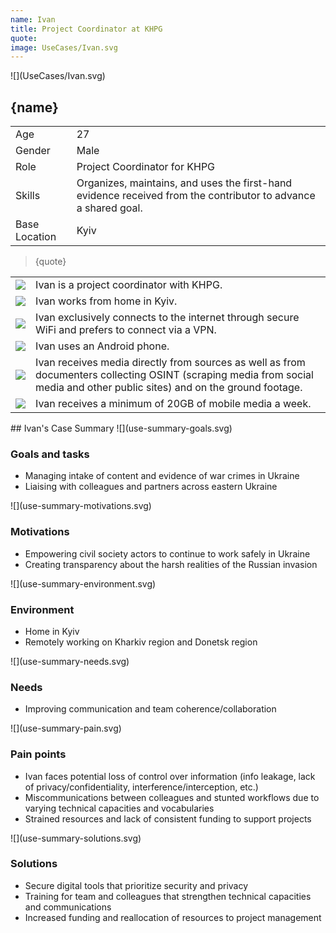 ```yaml
---
name: Ivan
title: Project Coordinator at KHPG
quote:
image: UseCases/Ivan.svg
---
```



<ProfileSection>
![](UseCases/Ivan.svg)

## **{name}**

|               |                                                                                                                |
| ------------- | -------------------------------------------------------------------------------------------------------------- |
| Age           | 27                                                                                                             |
| Gender        | Male                                                                                                           |
| Role          | Project Coordinator for KHPG                                                                                   |
| Skills        | Organizes, maintains, and uses the first-hand evidence received from the contributor to advance a shared goal. |
| Base Location | Kyiv                                                                                                           |

> {quote}

|                    |                                                                                                                                                                             |
| ------------------ | --------------------------------------------------------------------------------------------------------------------------------------------------------------------------- |
| ![](khpg.svg)      | Ivan is a project coordinator with KHPG.                                                                                                                                    |
| ![](folder.svg)    | Ivan works from home in Kyiv.                                                                                                                                               |
| ![](play.svg)      | Ivan exclusively connects to the internet through secure WiFi and prefers to connect via a VPN.                                                                             |
| ![](hands.svg)     | Ivan uses an Android phone.                                                                                                                                                 |
| ![](website.svg)   | Ivan receives media directly from sources as well as from documenters collecting OSINT (scraping media from social media and other public sites) and on the ground footage. |
| ![](checkmark.svg) | Ivan receives a minimum of 20GB of mobile media a week.                                                                                                                     |

</ProfileSection>
<AchievementsSection>
    ## Ivan's Case Summary

<AchievementItem>
![](use-summary-goals.svg)

### Goals and tasks

- Managing intake of content and evidence of war crimes in Ukraine
- Liaising with colleagues and partners across eastern Ukraine

</AchievementItem>
<AchievementItem>
![](use-summary-motivations.svg)

### Motivations

- Empowering civil society actors to continue to work safely in Ukraine
- Creating transparency about the harsh realities of the Russian invasion

</AchievementItem>
<AchievementItem>
![](use-summary-environment.svg)

### Environment

- Home in Kyiv
- Remotely working on Kharkiv region and Donetsk region

</AchievementItem>
<AchievementItem>
![](use-summary-needs.svg)

### Needs

- Improving communication and team coherence/collaboration

</AchievementItem>
<AchievementItem>
![](use-summary-pain.svg)

### Pain points

- Ivan faces potential loss of control over information (info leakage, lack of privacy/confidentiality, interference/interception, etc.)
- Miscommunications between colleagues and stunted workflows due to varying technical capacities and vocabularies
- Strained resources and lack of consistent funding to support projects

</AchievementItem>
<AchievementItem>
![](use-summary-solutions.svg)

### Solutions

- Secure digital tools that prioritize security and privacy
- Training for team and colleagues that strengthen technical capacities and communications
- Increased funding and reallocation of resources to project management

</AchievementItem>
</AchievementsSection>

